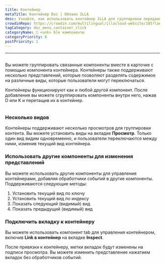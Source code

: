 ```yaml
---
title: Контейнер
metaTitle: Контейнер Doc | Облако ILLA
desc: Узнайте, как использовать контейнер ILLA для группировки переданных компонентов вместе в карточке
crowdinRepo: https://crowdin.com/multilingual/illacloud-website/185?languages=ru&filter=basic&value=0
tagCategory: doc_menu_container_click
categoryName: 🧬 <unk> ble компоненты
categoryPriority: 6
postPriority: 1
---
```


* * *

## <h2 hidden>Контейнер</h2>

Вы можете группировать связанные компоненты вместе в карточке с помощью компонента контейнера. Контейнеры также поддерживают несколько представлений, которые позволяют разделять содержимое на различные виды, которые пользователи могут переключаться.

Контейнеры функционируют как и любой другой компонент. После добавления вы можете сгруппировать компоненты внутри него, нажав D или K и перетащив их в контейнер.

<img
  src='https://cdn.illacloud.com/official-website/img/docs/assemble/container.png'
  alt=""
/>

### Несколько видов

Контейнеры поддерживают несколько просмотров для группировки контента. Вы можете установить виды на вкладке **Просмотр**. Только один вид видим одновременно, и пользователи переключаются между ними, изменив текущий вид контейнера.

### Использовать другие компоненты для изменения представлений

Вы можете использовать другие компоненты для управления контейнерами, добавляя обработчики событий в другие компоненты. Поддерживаются следующие методы:

1.  Установить текущий вид по ключу
2.  Установить текущий вид по индексу
3.  Показать следующий (видимый) вид
4.  Показать предыдущий (видимый) вид

### Подключить вкладку к контейнеру

Вы можете использовать компонент tab для управления контейнером, включив **Link в контейнер** на вкладке **Inspect**.

После привязки к контейнеру, метки вкладок будут изменены на подписи просмотра. Вы можете изменить представление нажатием вкладок без обработчиков событий. 
